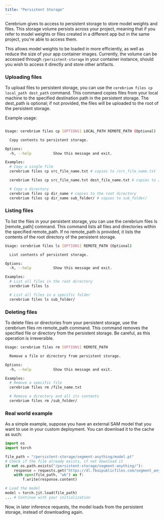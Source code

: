 ```yaml
---
title: "Persistent Storage"
---
```


Cerebrium gives to access to persistent storage to store model weights and files.
This storage volume persists across your project, meaning that if
you refer to model weights or files created in a different app but in the same project, you're able to access them.

This allows model weights to be loaded in more efficiently, as well as reduce the size of your app container images. Currently,
the volume can be accessed through `/persistent-storage` in your container instance, should you wish to access it directly and store other artifacts.

### Uploading files

To upload files to persistent storage, you can use the `cerebrium files cp local_path dest_path` command. This command copies files from your local machine to the specified destination path in the persistent storage. The dest_path is optional; if not provided, the files will be uploaded to the root of the persistent storage.

Example usage:

```bash

Usage: cerebrium files cp [OPTIONS] LOCAL_PATH REMOTE_PATH (Optional)

  Copy contents to persistent storage.

Options:
  -h, --help          Show this message and exit.

Examples:
  # Copy a single file
  cerebrium files cp src_file_name.txt # copies to /src_file_name.txt

  cerebrium files cp src_file_name.txt dest_file_name.txt # copies to /dest_file_name.txt

  # Copy a directory
  cerebrium files cp dir_name # copies to the root directory
  cerebrium files cp dir_name sub_folder/ # copies to sub_folder/
```

### Listing files

To list the files in your persistent storage, you can use the cerebrium files ls [remote_path] command. This command lists all files and directories within the specified remote_path. If no remote_path is provided, it lists the contents of the root directory of the persistent storage.

```bash
Usage: cerebrium files ls [OPTIONS] REMOTE_PATH (Optional)

  List contents of persistent storage.

Options:
  -h, --help          Show this message and exit.

Examples:
  # List all files in the root directory
  cerebrium files ls

  # List all files in a specific folder
  cerebrium files ls sub_folder/
```

### Deleting files

To delete files or directories from your persistent storage, use the cerebrium files rm remote_path command. This command removes the specified file or directory from the persistent storage. Be careful, as this operation is irreversible.

```bash
Usage: cerebrium files rm [OPTIONS] REMOTE_PATH

  Remove a file or directory from persistent storage.

Options:
  -h, --help          Show this message and exit.

Examples:
  # Remove a specific file
  cerebrium files rm /file_name.txt

  # Remove a directory and all its contents
  cerebrium files rm /sub_folder/
```

### Real world example

As a simple example, suppose you have an external SAM model that you want to use in your custom deployment. You can download it to the cache
as such:

```python
import os
import torch

file_path = "/persistent-storage/segment-anything/model.pt"
# Check if the file already exists, if not download it
if not os.path.exists("/persistent-storage/segment-anything/"):
    response = requests.get("https://dl.fbaipublicfiles.com/segment_anything/sam_vit_h_4b8939.pth")
    with open(file_path, "wb") as f:
        f.write(response.content)

# Load the model
model = torch.jit.load(file_path)
... # Continue with your initialization
```

Now, in later inference requests, the model loads from the persistent storage, instead of downloading again.
